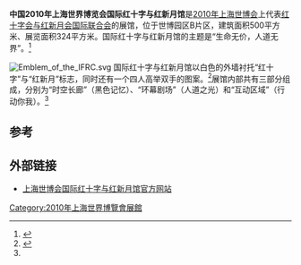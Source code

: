 {{coord|31.1870139|121.4811516|display=title|type:landmark|format=dms}}
{{Infobox building
| building_name       = 2010年上海世博会国际红十字与红新月馆
| native_building_name= 
| former_names        =
| alternate_names     =
| image               = 
| caption             = 
| map_type            = 
| altitude            = 
| building_type       = 
| architectural_style = 
| structural_system   = 
| cost                = 
| ren_cost            =
| location            = [[上海|上海]]世博园区B片区
| address             = 
| client              = 
| owner               = 
| current_tenants     = 
| landlord            = 
| coordinates         = 
| start_date          = 
| completion_date     = 
| inauguration_date   =
| renovation_date     = 
| demolition_date     = 
| destruction_date    = 
| height              =
| diameter            = 
| other_dimensions    = 
| floor_count         =
| floor_area          = 500平方米
| main_contractor     = 
| architect           =
| architecture_firm   = 
| structural_engineer = 
| services_engineer   = 
| civil_engineer      = 
| other_designers     = 
| quantity_surveyor   = 
| awards              = 
| ren_architect       =
| ren_firm            =
| ren_str_engineer    = 
| ren_serv_engineer   = 
| ren_civ_engineer    = 
| ren_oth_designers   = 
| ren_qty_surveyor    = 
| ren_awards          = 
| references          = 
}}

'''中国2010年上海世界博览会国际红十字与红新月馆'''是[[2010年上海世博会|2010年上海世博会]]上代表[[红十字会与红新月会国际联合会|红十字会与红新月会国际联合会]]的展馆，位于世博园区B片区，建筑面积500平方米、展览面积324平方米。国际红十字与红新月馆的主题是“生命无价，人道无界”。<ref name="rc">{{cite web|url=http://www.redcross.org.cn/expo/hszg/|title=国际红十字与红新月馆|publisher=上海世博会国际红十字与红新月馆|accessdate=2010-04-24|deadurl=yes|archiveurl=https://web.archive.org/web/20110706071727/http://www.redcross.org.cn/expo/hszg/|archivedate=2011-07-06}}</ref>

[[File:Emblem_of_the_IFRC.svg|left]]
国际红十字与红新月馆以白色的外墙衬托“红十字”与“红新月”标志，同时还有一个四人高举双手的图案。<ref>{{cite web|url=http://www.expo2010.cn/c/dq_tpl_1960.htm|title=国际红十字与红新月馆|publisher=上海世博会官网|accessdate=2010-04-24|deadurl=yes|archiveurl=https://web.archive.org/web/20100412144300/http://www.expo2010.cn/c/dq_tpl_1960.htm|archivedate=2010-04-12}}</ref>展馆内部共有三部分组成，分别为“时空长廊”（黑色记忆）、“环幕剧场”（人道之光）和“互动区域”（行动你我）。<ref name="rc" />

==参考==
{{reflist}}

==外部链接==
*[https://web.archive.org/web/20110706042610/http://www.redcross.org.cn/expo/ 上海世博会国际红十字与红新月馆官方网站]

{{Chinese building-stub}}

{{2010年上海世博会展馆}}
[[Category:2010年上海世界博覽會展館|Category:2010年上海世界博覽會展館]]